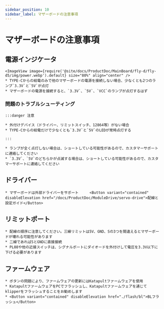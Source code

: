 ```yaml
---
sidebar_position: 10
sidebar_label: マザーボードの注意事項
---
```






# マザーボードの注意事項

## 電源インジケータ
    <ImageView image={require('@site/docs/ProductDoc/MainBoard/fly-d/fly-d5/img/power.webp').default} size="80%" align="center" />
    * TYPE-Cからの給電のみで他のマザーボードの電源を接続しない場合、少なくとも2つのランプ`3.3V`と`5V`が点灯
    * マザーボードの電源を接続すると、`3.3V`、`5V`、`VCC`のランプが点灯するはず

### 問題のトラブルシューティング


    :::danger 注意

    * 外付けデバイス（ドライバー、リミットスイッチ、12864等）がない場合
    * TYPE-Cからの給電だけで少なくとも`3.3V`と`5V`のLEDが常時点灯する

    :::

    * ランプが全く点灯しない場合は、ショートしている可能性があるので、カスタマーサポートに連絡してください
    * `3.3V`、`5V`のどちらかが点滅する場合は、ショートしている可能性があるので、カスタマーサポートに連絡してください

## ドライバー

    * マザーボードは外部ドライバーをサポート     <Button variant="contained" disableElevation href="/docs/ProductDoc/ModuleDrive/servo-drive">配線と設定ガイド</Button>

## リミットポート

    * 配線の順序に注意してください。三線リミットは5V、GND、Sの3つを間違えるとマザーボードが壊れる可能性があります
    * 二線であればSとGNDに直接接続
    * PL08や他の近接スイッチは、シグナルポートにダイオードを外付けして電圧を3.3V以下に下げる必要があります

## ファームウェア

    * ボタンの問題により、ファームウェアの更新にはKatapultファームウェアを使用
    * KatapultファームウェアをPCでフラッシュし、Katapultファームウェアを通じてklipperをフラッシュすることをお勧めします
    * <Button variant="contained" disableElevation href="./flash/bl">BLフラッシュ</Button>